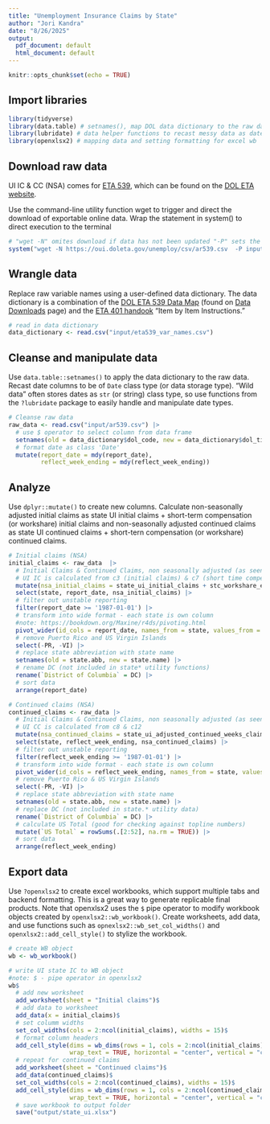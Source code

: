 ```yaml
---
title: "Unemployment Insurance Claims by State"
author: "Jori Kandra"
date: "8/26/2025"
output:
  pdf_document: default
  html_document: default
---
```


```r
knitr::opts_chunk$set(echo = TRUE)
```

## Import libraries

```r
library(tidyverse)
library(data.table) # setnames(), map DOL data dictionary to the raw data
library(lubridate) # data helper functions to recast messy data as date type
library(openxlsx2) # mapping data and setting formatting for excel wb
```

## Download raw data

UI IC & CC (NSA) comes for [ETA 539](https://oui.doleta.gov/unemploy/csv/ar539.csv), which can be found on the [DOL ETA website](https://oui.doleta.gov/unemploy/DataDownloads.asp).

Use the command-line utility function wget to trigger and direct the download of exportable online data. Wrap the statement in system() to direct execution to the terminal

```r
# "wget -N" omites download if data has not been updated "-P" sets the file destination"
system("wget -N https://oui.doleta.gov/unemploy/csv/ar539.csv  -P input/")
```

## Wrangle data

Replace raw variable names using a user-defined data dictionary. The data dictionary is a combination of the [DOL ETA 539 Data Map](https://oui.doleta.gov/dmstree/handbooks/402/402_4/4024c6/4024c6.pdf#ETA539) (found on [Data Downloads](https://oui.doleta.gov/unemploy/DataDownloads.asp) page) and the [ETA 401 handook](https://www.dol.gov/sites/dolgov/files/ETA/handbooks/2017/ETHand401_5th.pdf) "Item by Item Instructions."

```r
# read in data dictionary
data_dictionary <- read.csv("input/eta539_var_names.csv")
```

## Cleanse and manipulate data

Use `data.table::setnames()` to apply the data dictionary to the raw data. Recast date columns to be of `Date` class type (or data storage type). "Wild data" often stores dates as `str` (or string) class type, so use functions from the `?lubridate` package to easily handle and manipulate date types.

```r
# Cleanse raw data
raw_data <- read.csv("input/ar539.csv") |>
  # use $ operator to select column from data frame
  setnames(old = data_dictionary$dol_code, new = data_dictionary$dol_title) |>
  # format date as class 'Date' 
  mutate(report_date = mdy(report_date),
         reflect_week_ending = mdy(reflect_week_ending))
```

## Analyze

Use `dplyr::mutate()` to create new columns. Calculate non-seasonally adjusted initial claims as state UI initial claims + short-term compensation (or workshare) initial claims and non-seasonally adjusted continued claims as state UI continued claims + short-tern compensation (or workshare) continued claims.

```r
# Initial claims (NSA) 
initial_claims <- raw_data  |> 
  # Initial Claims & Continued Claims, non seasonally adjusted (as seen here: https://oui.doleta.gov/unemploy/claims.asp) 
  # UI IC is calculated from c3 (initial claims) & c7 (short time compensation workshare)
  mutate(nsa_initial_claims = state_ui_initial_claims + stc_workshare_equivalent_initial_claims) |> 
  select(state, report_date, nsa_initial_claims) |> 
  # filter out unstable reporting
  filter(report_date >= '1987-01-01') |>
  # transform into wide format - each state is own column
  #note: https://bookdown.org/Maxine/r4ds/pivoting.html
  pivot_wider(id_cols = report_date, names_from = state, values_from = nsa_initial_claims) |> 
  # remove Puerto Rico and US Virgin Islands
  select(-PR, -VI) |> 
  # replace state abbreviation with state name
  setnames(old = state.abb, new = state.name) |> 
  # rename DC (not included in state* utility functions)
  rename(`District of Columbia` = DC) |> 
  # sort data
  arrange(report_date)

# Continued claims (NSA) 
continued_claims <- raw_data |> 
  # Initial Claims & Continued Claims, non seasonally adjusted (as seen here: https://oui.doleta.gov/unemploy/claims.asp) 
  # UI CC is calculated from c8 & c12
  mutate(nsa_continued_claims = state_ui_adjusted_continued_weeks_claimed + stc_workshare_equivalent_continued_weeks_claimed) |> 
  select(state, reflect_week_ending, nsa_continued_claims) |> 
  # filter out unstable reporting
  filter(reflect_week_ending >= '1987-01-01') |>
  # transform into wide format - each state is own column
  pivot_wider(id_cols = reflect_week_ending, names_from = state, values_from = nsa_continued_claims) |> 
  # remove Puerto Rico & US Virgin Islands
  select(-PR, -VI) |> 
  # replace state abbreviation with state name
  setnames(old = state.abb, new = state.name) |> 
  # replace DC (not included in state.* utility data)
  rename(`District of Columbia` = DC) |> 
  # calculate US Total (good for checking against topline numbers)
  mutate(`US Total` = rowSums(.[2:52], na.rm = TRUE)) |> 
  # sort data 
  arrange(reflect_week_ending)
```

## Export data

Use `?openxlsx2` to create excel workbooks, which support multiple tabs and backend formatting. This is a great way to generate replicable final products. Note that openxlsx2 uses the `$` pipe operator to modify workbook objects created by `openxlsx2::wb_workbook()`. Create worksheets, add data, and use functions such as `opnexlsx2::wb_set_col_widths()` and `openxlsx2::add_cell_style()` to stylize the workbook.

```r
# create WB object
wb <- wb_workbook()

# write UI state IC to WB object
#note: $ - pipe operator in openxlsx2 
wb$
  # add new worksheet
  add_worksheet(sheet = "Initial claims")$
  # add data to worksheet
  add_data(x = initial_claims)$
  # set columm widths
  set_col_widths(cols = 2:ncol(initial_claims), widths = 15)$
  # format column headers
  add_cell_style(dims = wb_dims(rows = 1, cols = 2:ncol(initial_claims)), 
                 wrap_text = TRUE, horizontal = "center", vertical = "center")$
  # repeat for continued claims
  add_worksheet(sheet = "Continued claims")$
  add_data(continued_claims)$
  set_col_widths(cols = 2:ncol(continued_claims), widths = 15)$
  add_cell_style(dims = wb_dims(rows = 1, cols = 2:ncol(continued_claims)), 
                 wrap_text = TRUE, horizontal = "center", vertical = "center")$
  # save workbook to output folder
  save("output/state_ui.xlsx")
```